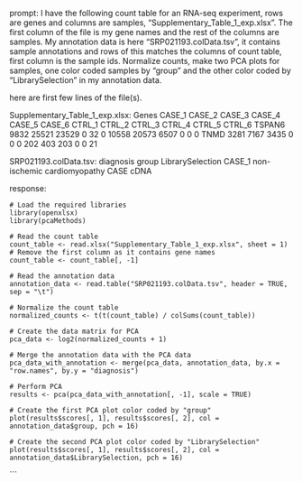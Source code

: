 prompt:
I have the following count table for an RNA-seq experiment, rows are genes and columns are samples, "Supplementary_Table_1_exp.xlsx". The first column of the file is my gene names and the rest of the columns are samples. My annotation data is here  "SRP021193.colData.tsv", it contains sample annotations and rows of this matches the columns of count table, first column is the sample ids. Normalize counts, make two PCA plots for samples, one color coded samples by "group" and the other color coded by "LibrarySelection" in my annotation data.

here are first few lines of the file(s).

Supplementary_Table_1_exp.xlsx:
Genes	CASE_1	CASE_2	CASE_3	CASE_4	CASE_5	CASE_6	CTRL_1	CTRL_2	CTRL_3	CTRL_4	CTRL_5	CTRL_6
TSPAN6	9832	25521	23529	0	32	0	10558	20573	6507	0	0	 0
TNMD	3281	 7167	 3435	0	 0	0	  202	  403	 203	0	0	21


SRP021193.colData.tsv:
diagnosis	group	LibrarySelection
CASE_1	non-ischemic cardiomyopathy	CASE	cDNA


response:
```
# Load the required libraries
library(openxlsx)
library(pcaMethods)

# Read the count table
count_table <- read.xlsx("Supplementary_Table_1_exp.xlsx", sheet = 1)
# Remove the first column as it contains gene names
count_table <- count_table[, -1]

# Read the annotation data
annotation_data <- read.table("SRP021193.colData.tsv", header = TRUE, sep = "\t")

# Normalize the count table
normalized_counts <- t(t(count_table) / colSums(count_table))

# Create the data matrix for PCA
pca_data <- log2(normalized_counts + 1)

# Merge the annotation data with the PCA data
pca_data_with_annotation <- merge(pca_data, annotation_data, by.x = "row.names", by.y = "diagnosis")

# Perform PCA
results <- pca(pca_data_with_annotation[, -1], scale = TRUE)

# Create the first PCA plot color coded by "group"
plot(results$scores[, 1], results$scores[, 2], col = annotation_data$group, pch = 16)

# Create the second PCA plot color coded by "LibrarySelection"
plot(results$scores[, 1], results$scores[, 2], col = annotation_data$LibrarySelection, pch = 16)
```
```
